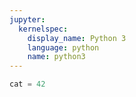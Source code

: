 ---
jupyter:
  kernelspec:
    display_name: Python 3
    language: python
    name: python3
---

```{python}
cat = 42
```

